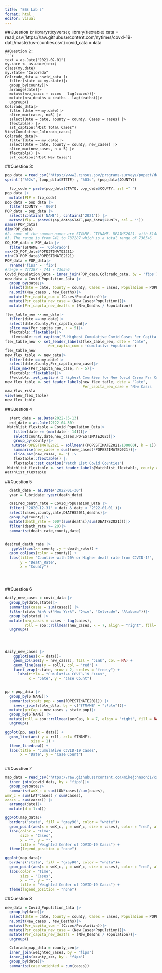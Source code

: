 ```yaml
---
title: "ESS Lab 3"
format: html
editor: visual
---
```


##Question 1:```
```r
library(tidyverse); library(flextable)
data = read_csv('https://raw.githubusercontent.com/nytimes/covid-19-data/master/us-counties.csv')
covid_data = data
```
##Question 2:
```r
text = as.Date("2021-02-01")
my.date <- as.Date(text)
class(my.date)
my.state= "Colorado"
Colorado_data = covid_data |>
  filter(state == my.state)|>
  group_by(county)|>
  arrange(date)|>
  mutate(new_cases = cases - lag(cases))|>
  mutate(new_deaths = deaths - lag(deaths))|>
  ungroup()
Colorado_data|>
  filter(date == my.date)|>
  slice_max(cases, n=5) |>
  select(Date = date, County = county, Cases = cases) |>
  flextable() |>
  set_caption("Most Total Cases")
View(Cumulative_Colorado_cases)
Colorado_data|>
  filter(date == my.date)|>
  select(Date = date, County = county, new_cases) |>
  slice_max(new_cases, n = 5) |>
  flextable() |>
  set_caption("Most New Cases")
```
##Question 3: 
```r
pop_data = read_csv('https://www2.census.gov/programs-surveys/popest/datasets/2020-2023/counties/totals/co-est2023-alldata.csv')
sprintf("%02s", (pop_data$STATE) , "%03s", (pop_data$COUNTY))

  fip_code = paste(pop_data$STATE, pop_data$COUNTY, sel =" ")
pop_data |>
  mutate(FIP = fip_code)
pop_data = pop_data |>
  filter(COUNTY > '000')
POP_data = pop_data |>
  select(contains('NAME'), contains('2021')) |>
  mutate(fip = paste0(pop_data$STATE,pop_data$COUNTY, sel = ""))
names(POP_data)
dim(POP_data)
#2. some of the common names are STNAME, CTYNAME, DEATHS2021, with 3144 rows & 19 columns 
#3. The range is from 741 to 737287 which is a total range of 736546
CO_POP_data = POP_data |>
  filter(STNAME == 'Colorado')
max(CO_POP_data$POPESTIMATE2021)
min(CO_POP_data$POPESTIMATE2021)
POP_data = POP_data|>
  rename('fips' = 'fip')
#range = 737287 - 741 = 736546
Covid_Population_Data = inner_join(POP_data,Colorado_data, by = 'fips')
new_data = Covid_Population_Data |>
  group_by(date)|>
  select(date = date, County = county, Cases = cases, Population = POPESTIMATE2021, Deaths = deaths, New_Cases = new_cases, New_Deaths = new_deaths)|>
  na.omit(New_cases , New_Deaths)|>
  mutate(Per_capita_cum = (Cases/Population))|>
  mutate(Per_capita_new_case = (New_Cases/Population))|>
  mutate(Per_capita_new_deaths = (New_Deaths / Population))

flex_table_new <-new_data|>
  filter(date == my.date)|>
  select(date,County,Per_capita_cum)|>
  slice_max(Per_capita_cum, n = 5)|>
  flextable::flextable()|>
   flextable::set_caption('5 Highest Cumulative Covid Cases Per Capita in Colorado Counties')
flex_table_new <- set_header_labels(flex_table_new, date = "Date",
                    Per_capita_cum = "Cumulative Population")
flex_table_new
new_flex_table <- new_data|>
  filter(date == my.date)|>
  select(date,County,Per_capita_new_case)|>
  slice_max(Per_capita_new_case, n = 5)|>
  flextable::flextable()|>
  flextable::set_caption('5 Highest Counties for New Covid Cases Per Capita in Colorado')
new_flex_table <- set_header_labels(new_flex_table, date = "Date",
                                    Per_capita_new_case = "New Cases                                      Per Capita")
new_flex_table
view(new_flex_table)
new_flex_table
```
##Question 4 
```r

  start_date = as.Date(2022-05-13)
  end_date = as.Date(2022-04-30)
 Watchlist_flextable = Covid_Population_Data|>
    filter(date >= (max(date - 14)))|>
    select(county,date,new_cases,POPESTIMATE2021)|>
    group_by(county)|>
   mutate(POPESTIMATE2021 = rollmean((POPESTIMATE2021/100000), k = 1))|>
    summarise(new_cases = sum((new_cases)/POPESTIMATE2021))|>
    slice_max(new_cases, n= 5) |>
    flextable::flextable() |>
    flextable::set_caption('Watch List Covid Counties')
 Watchlist_flextable <- set_header_labels(Watchlist_flextable, county = 'County', new_cases = 'New Cases')
Watchlist_flextable
```
##Question 5 
```r
  death_date = as.Date("2022-01-30")
  year = lubridate::year(death_date)

  desired_death_rate = Covid_Population_Data |>
  filter( '2020-12-31' < date & date < '2022-01-01')|>
  select(cases,county,date,DEATHS2021,deaths)|>
  group_by(county)|>
  mutate(death_rate = 100*(sum(deaths)/sum(DEATHS2021)))|>
  filter(death_rate >= 20)|>
  summarise(death_rate,county,date)
 
    
desired_death_rate |>
   ggplot(aes(x= county ,y = death_rate)) +
  geom_col(aes(color = county)) +
  labs(title= "Counties with 20% or Higher death rate from COVID-19",
       y = "Death_Rate",
       x = "County")

    
  
```
##Question 6 


```r
daily_new_cases = covid_data |>
  group_by(date,state)|>
  summarise(cases = sum(cases)) |>
  filter(state %in% c("New York", "Ohio", "Colorado", "Alabama"))|>
  group_by(state) |>
  mutate(new_cases = cases - lag(cases),
         roll = zoo::rollmean(new_cases, k = 7, align = "right", fill= NA))|>
  ungroup()
  


  
daily_new_cases |>
    ggplot(aes(x = date))+ 
    geom_col(aes(y = new_cases), fill = "pink", col = NA) +
    geom_line(aes(y = roll), col = "red") +
    facet_wrap(~state, nrow = 2, scales = "free_y") +
      labs(title = "Cumulative COVID-19 Cases",
           x = "Date", y = "Case Count")

  
pp = pop_data |>
  group_by(STNAME)|>
  summarise(state_pop = sum(POPESTIMATE2021)) |>
    inner_join(state_data, by = c("STNAME" = "state"))|>
  mutate(perCap = new_cases / state_pop)|>
  group_by(STNAME) |>
  mutate(roll = zoo::rollmean(perCap, k = 7, align = "right", fill = NA)) |>
  ungroup()

ggplot(pp, aes(x = date)) +
  geom_line(aes( y = roll, col= STNAME),
            size = 1) +
  theme_linedraw() + 
  labs(title = "Cumulative COVID-19 Cases",
       x = "Date", y = "Case Count")
  

```

##Question 7 
```r
map_data = read_csv('https://raw.githubusercontent.com/mikejohnson51/csu-ess-330/refs/heads/main/resources/county-centroids.csv') %>%
  inner_join(covid_data, by = "fips")|>
  group_by(date)|>
  summarise(wmX_c = sum(LON*cases)/sum(cases),
wmY_c = sum(LAT*cases) / sum(cases),
cases = sum(cases)) |>
  arrange(date)|>
  mutate(d = 1:n())

ggplot(map_data)+
  borders("state", fill = "gray90", color = "white")+
  geom_point(aes(x = wmX_c, y = wmY_c, size = cases), color = "red", alpha =.25)
  labs(color = "Time",
       size = "Cases",
       x = "", y = "",
       title = "Weighted Center of COVID-19 Cases") +
  theme(legend_position = "none")
```
  
```r

ggplot(map_data)+
  borders("state", fill = "gray90", color = "white")+
  geom_point(aes(x = wmX_c, y = wmY_c, size = cases), color = "red", alpha =.25) +
  labs(color = "Time",
       size = "Cases",
       x = "", y = "",
       title = "Weighted Center of COVID-19 Cases") +
  theme(legend_position = "none")

```


##Question 8 
```r

new_data = Covid_Population_Data |>
  group_by(date)|>
  select(date = date, County = county, Cases = cases, Population = POPESTIMATE2021, Deaths = deaths, New_Cases = new_cases, New_Deaths = new_deaths,STNAME,fips)|>
  na.omit(New_cases , New_Deaths)|>
  mutate(Per_capita_cum = (Cases/Population))|>
  mutate(Per_capita_new_case = (New_Cases/Population))|>
  mutate(Per_capita_new_deaths = (New_Deaths / Population))|>
  ungroup()

  Colorado_map_data = county_cen|>
  inner_join(weighted_cases, by = "fips")
  inner_join(county_cen, by = "fips")
  group_by(date)|>
  summarise(case_weighted = sum(cases))
  
```


